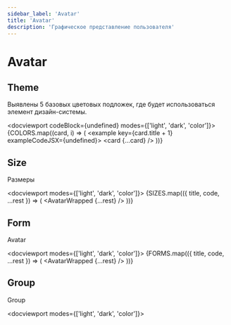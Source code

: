 ```yaml
---
sidebar_label: 'Avatar'
title: 'Avatar'
description: 'Графическое представление пользователя'
---
```






<headermeta
  title='Avatar'
  description='Графическое представление пользователя'
  copywriter='@astakhov'
  copywriterLink='https://mm.pcbltools.ru/slack-export/messages/@astakhov'
  designer='@eustinov'
  designerLink='https://mm.pcbltools.ru/slack-export/messages/@eustinov'
  developer='@kaarturov'
  developerLink='https://mm.pcbltools.ru/slack-export/messages/@kaarturov'
  versions={[pkg.version]}
  actualVersion={pkg.version}
  status='Work in progress'
  info='Information'
  bitbucketLink='https://bitbucket.pcbltools.ru/bitbucket/projects/XYZ/repos/kit/browse/packages/xyz/Badge'
  figmaLink='https://figma.com'
  jiraLink='https://jira.pcbltools.ru/jira/browse/XYZ-404'
/>

# Avatar

<versionselector versionPages={[]}>
<crutch />

## Theme

<textcolumns>
  <span>
    <p>Выявлены 5 базовых цветовых подложек, где будет использоваться элемент дизайн-системы.</p>
  </span>
</textcolumns>

<docviewport codeBlock={undefined} modes={['light', 'dark', 'color']}>
  <examples>
    {COLORS.map((card, i) => (
      <example key={card.title + 1} exampleCodeJSX={undefined}>
        <card {...card} />
      </example>
    ))}
  </examples>
</docviewport>

<divider />

## Size

<textcolumns>
  <span>
    <p>Размеры</p>
  </span>

</textcolumns>

<docviewport modes={['light', 'dark', 'color']}>
  <examples>
    {SIZES.map(({ title, code, ...rest }) => (
      <example key={title} exampleCodeJSX={code}>
        <card title={title}>
          <AvatarWrapped {...rest} />
        </card>
      </example>
    ))}
  </examples>
</docviewport>

<divider />

## Form

<textcolumns>
  <span>
    <p>Avatar</p>
  </span>

</textcolumns>

<docviewport modes={['light', 'dark', 'color']}>
  <examples>
    {FORMS.map(({ title, code, ...rest }) => (
      <example key={title} exampleCodeJSX={code}>
        <card title={title}>
          <AvatarWrapped {...rest} />
        </card>
      </example>
    ))}
  </examples>
</docviewport>

<divider />

## Group

<textcolumns>
  <span>
    <p>Group</p>
  </span>

</textcolumns>

<docviewport modes={['light', 'dark', 'color']}>
  <examples>
    <example exampleCodeJSX={avatarGroupCode}>
      <card title='Avatars group'>
        <AvatarGroup />
      </card>
    </example>
  </examples>
</docviewport>

</versionselector>
